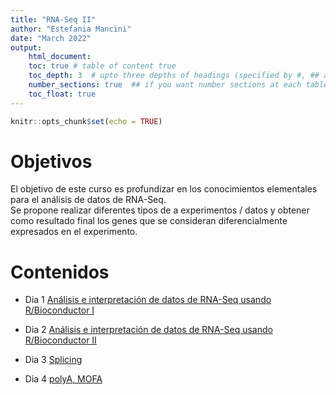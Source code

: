 ```yaml
---
title: "RNA-Seq II"
author: "Estefania Mancini"
date: "March 2022"
output:
    html_document:
    toc: true # table of content true
    toc_depth: 3  # upto three depths of headings (specified by #, ## and ###)
    number_sections: true  ## if you want number sections at each table header
    toc_float: true
---
```


```r
knitr::opts_chunk$set(echo = TRUE)
```

# Objetivos
El objetivo de este curso es profundizar en  los conocimientos elementales para el análisis de datos de RNA-Seq.  
Se propone realizar diferentes tipos de a experimentos / datos y obtener como resultado final los genes que se consideran diferencialmente expresados en el experimento. 

# Contenidos

* Dia 1 [Análisis e interpretación de datos de RNA-Seq usando R/Bioconductor I](dia1.html)

* Dia 2 [Análisis e interpretación de datos de RNA-Seq usando R/Bioconductor II](dia2.html) 

* Dia 3 [Splicing](dia3.html)

* Dia 4 [polyA, MOFA](dia4.html)
